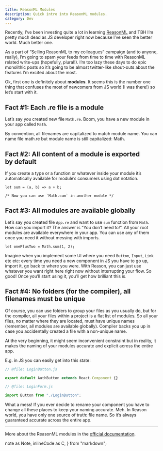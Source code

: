 ```yaml
---
title: ReasonML Modules
description: Quick intro into ReasonML modules.
category: Dev
---
```


Recently, I’ve been investing quite a lot in learning [ReasonML](https://reasonml.github.io) and TBH I’m pretty much dead as JS developer right now because I’ve seen the better world. Much better one.

As a part of “Selling ReasonML to my colleagues” campaign (and to anyone, really), I’m going to spam your feeds from time to time with ReasonML related write-ups (hopefully, plural!). I’m too lazy these days to do epic monolithic posts so it’s going to be almost twitter-like shout-outs about the features I’m excited about the most.

Ok, first one is definitely about **modules**. It seems this is the number one thing that confuses the most of newcomers from JS world (I was there!) so let’s start with it.

## Fact #1: Each .re file is a module
Let’s say you created new file `Math.re`. Boom, you have a new module in your app called `Math`.

<Note>
  By convention, all filenames are capitalized to match module name. You can name file <C>math.re</C> but module name is still capitalized: <C>Math</C>.
</Note>

## Fact #2: All content of a module is exported by default
If you create a type or a function or whatever inside your module it’s automatically available for module’s consumers using dot notation.

```reason
let sum = (a, b) => a + b;

/* Now you can use `Math.sum` in another module */
```

## Fact #3: All modules are available globally
Let’s say you created file `App.re` and want to use `sum` function from `Math`. How can you import it? The answer is “You&nbsp;don’t&nbsp;need&nbsp;to!”. All your root modules are available everywhere in your app. You can use any of them once you need it without messing with imports.

```reason
let onePlusTwo = Math.sum(1, 2);
```

Imagine when you implement some UI where you need `Button`, `Input`, `Link` etc etc: every time you need a new component in JS you have to go up, import it, go back to where you were. With Reason, you can just use whatever you want right here right now without interrupting your flow. So good! Once you’ll start using it, you’ll get how brilliant this is.

## Fact #4: No folders (for the compiler), all filenames must be unique
Of course, you can use folders to group your files as you usually do, but for the compiler, all your files within a project is a flat list of modules. So all your files, no matter where they are located, must have unique names (remember, all modules are available globally). Compiler backs you up in case you accidentally created a file with a non-unique name.

At the very beginning, it might seem inconvenient constraint but in reality, it makes the naming of your modules accurate and explicit across the entire app.

E.g. in JS you can easily get into this state:

```js
// @file: LoginButton.js

export default AuthButton extends React.Component {}
```

```js
// @file: LoginForm.js

import Button from "./LoginButton";
```

What a mess! If you ever decide to rename your component you have to change all these places to keep your naming accurate. Meh. In Reason world, you have only one source of truth: file name. So it’s always guaranteed accurate across the entire app.

---

More about the ReasonML modules in the [official documentation](https://reasonml.github.io/docs/en/module.html).


<!-- ----------------------------------------------------------------------- -->

  note as Note,
  inlineCode as C,
} from "markdown";
